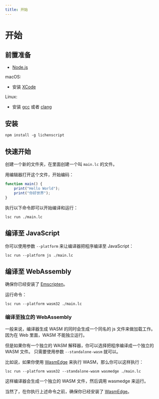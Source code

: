 ```yaml
---
title: 开始
---
```


# 开始

## 前置准备

- [Node.js](https://nodejs.org/)

macOS:

- 安装 [XCode](https://developer.apple.com/xcode/)

Linux:

- 安装 [gcc](https://gcc.gnu.org/) 或者 [clang](https://clang.llvm.org/)


## 安装

```shell
npm install -g lichenscript
```

## 快速开始

创建一个新的文件夹，在里面创建一个叫 `main.lc` 的文件。

用编辑器打开这个文件，开始编码：

```js
function main() {
    print("Hello World");
    print("你好世界");
}
```

执行以下命令即可以开始编译和运行：

```shell
lsc run ./main.lc
```

## 编译至 JavaScript

你可以使用参数 `--platform` 来让编译器把程序编译至 JavaScript：


```shell
lsc run --platform js ./main.lc
```

## 编译至 WebAssembly

确保你已经安装了 [Emscripten](https://emscripten.org/)。

运行命令：

```shell
lsc run --platform wasm32 ./main.lc
```

### 编译至独立的 WebAssembly

一般来说，编译器生成 WASM 的同时会生成一个同名的 js 文件来做加载工作。
因为在 Web 里面，WASM 不能独立运行。

但是如果你有一个独立的 WASM 解释器，你可以选择把程序编译成一个独立的 WASM 文件。
只需要使用参数 `--standalone-wasm` 就可以。

比如说，如果你使用 [WasmEdge](https://wasmedge.org/) 来执行 WASM，那么你可以这样执行：


```shell
lsc run --platform wasm32 --standalone-wasm wasmedge ./main.lc
```

这样编译器会生成一个独立的 WASM 文件，然后调用 wasmedge 来运行。

当然了，在你执行上述命令之前，确保你已经安装了 [WasmEdge](https://wasmedge.org/)。
